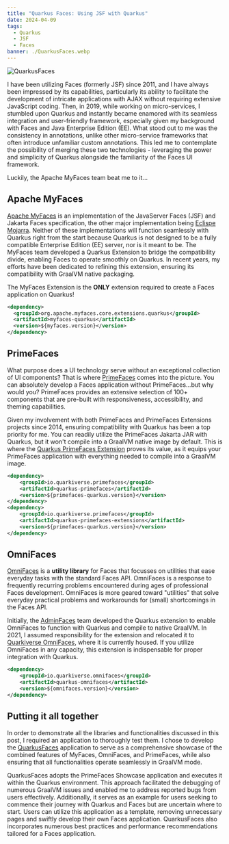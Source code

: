 ```yaml
---
title: "Quarkus Faces: Using JSF with Quarkus"
date: 2024-04-09
tags:
  - Quarkus
  - JSF
  - Faces
banner: ./QuarkusFaces.webp
---
```


![QuarkusFaces](./QuarkusFaces.webp)

I have been utilizing Faces (formerly JSF) since 2011, and I have always been impressed by its capabilities, particularly its ability to
facilitate the development of intricate applications with AJAX without requiring extensive JavaScript coding. Then, in 2019,
while working on micro-services, I stumbled upon Quarkus and instantly became enamored with its seamless integration and user-friendly
framework, especially given my background with Faces and Java Enterprise Edition (EE). What stood out to me was the consistency
in annotations, unlike other micro-service frameworks that often introduce unfamiliar custom annotations. This led me to contemplate
the possibility of merging these two technologies - leveraging the power and simplicity of Quarkus alongside the familiarity of the
Faces UI framework.

Luckily, the Apache MyFaces team beat me to it...

## Apache MyFaces

[Apache MyFaces](https://myfaces.apache.org/) is an implementation of the JavaServer Faces (JSF) and Jakarta Faces specification, the other major implementation being [Eclispe Mojarra](https://projects.eclipse.org/projects/ee4j.mojarra).
Neither of these implementations will function seamlessly with Quarkus right from the start because Quarkus is not designed to be a fully compatible Enterprise Edition (EE) server, nor is it meant to be.
The MyFaces team developed a Quarkus Extension to bridge the compatibility divide, enabling Faces to operate smoothly on Quarkus. In recent years, my efforts have been dedicated to refining this extension,
ensuring its compatibility with GraalVM native packaging.

The MyFaces Extension is the **ONLY** extension required to create a Faces application on Quarkus!

```xml
<dependency>
  <groupId>org.apache.myfaces.core.extensions.quarkus</groupId>
  <artifactId>myfaces-quarkus</artifactId>
  <version>${myfaces.version}</version>
</dependency>
```

## PrimeFaces

What purpose does a UI technology serve without an exceptional collection of UI components? That is where [PrimeFaces](https://www.primefaces.org/showcase/) comes into the picture.
You can absolutely develop a Faces application without PrimeFaces...but why would you? PrimeFaces provides an extensive selection of 100+ components that
are pre-built with responsiveness, accessibility, and theming capabilities.

Given my involvement with both PrimeFaces and PrimeFaces Extensions projects since 2014, ensuring compatibility with Quarkus has been a top priority for me.
You can readily utilize the PrimeFaces Jakarta JAR with Quarkus, but it won't compile into a GraalVM native image by default. This is where the [Quarkus PrimeFaces Extension](https://github.com/quarkiverse/quarkus-primefaces) proves its value,
as it equips your PrimeFaces application with everything needed to compile into a GraalVM image.

```xml
<dependency>
    <groupId>io.quarkiverse.primefaces</groupId>
    <artifactId>quarkus-primefaces</artifactId>
    <version>${primefaces-quarkus.version}</version>
</dependency>
<dependency>
    <groupId>io.quarkiverse.primefaces</groupId>
    <artifactId>quarkus-primefaces-extensions</artifactId>
    <version>${primefaces-quarkus.version}</version>
</dependency>
```

## OmniFaces

[OmniFaces](https://omnifaces.org/) is a **utility library** for Faces that focusses on utilities that ease everyday tasks with the standard Faces API.
OmniFaces is a response to frequently recurring problems encountered during ages of professional Faces development. OmniFaces is more geared toward "utilities"
that solve everyday practical problems and workarounds for (small) shortcomings in the Faces API.

Initially, the [AdminFaces](https://adminfaces.github.io/site/) team developed the Quarkus extension to enable OmniFaces to function with Quarkus and compile to native GraalVM.
In 2021, I assumed responsibility for the extension and relocated it to [Quarkiverse OmniFaces](https://github.com/quarkiverse/quarkus-omnifaces), where it is currently housed.
If you utilize OmniFaces in any capacity, this extension is indispensable for proper integration with Quarkus.

```xml
<dependency>
    <groupId>io.quarkiverse.omnifaces</groupId>
    <artifactId>quarkus-omnifaces</artifactId>
    <version>${omnifaces.version}</version>
</dependency>
```

## Putting it all together

In order to demonstrate all the libraries and functionalities discussed in this post, I required an application to thoroughly test them.
I chose to develop the [QuarkusFaces](https://github.com/melloware/quarkus-faces) application to serve as a comprehensive showcase of the
combined features of MyFaces, OmniFaces, and PrimeFaces, while also ensuring that all functionalities operate seamlessly in GraalVM mode.

QuarkusFaces adopts the PrimeFaces Showcase application and executes it within the Quarkus environment. This approach facilitated the
debugging of numerous GraalVM issues and enabled me to address reported bugs from users effectively. Additionally, it serves as an example
for users seeking to commence their journey with Quarkus and Faces but are uncertain where to start. Users can utilize this application as
a template, removing unnecessary pages and swiftly develop their own Faces application. QuarkusFaces also incorporates
numerous best practices and performance recommendations tailored for a Faces application.
